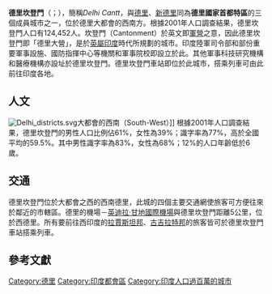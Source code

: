{{Infobox Indian Jurisdiction
|native_name        = 德里坎登門
|type               = 城市
|latd= |longd=
|state_name         = 德里
|district           = 西南
|leader_title       =
|leader_name        =
|altitude           =
|population_as_of   = 2001
|population_total   = 124,452
|population_density =
|area_magnitude     =
|area_total         =
|area_telephone     =011
|postal_code        =
|vehicle_code_range =
|sex_ratio          =
|unlocode           =
|website            =
|footnotes          =
}}
'''德里坎登門'''（{{lang-hi|'''दिल्ली कैण्ट'''}}；{{lang-en|'''Delhi Cantonment'''}}），簡稱''Delhi Cantt''，與[[德里|德里]]、[[新德里|新德里]]同為'''德里國家首都特區'''的三個成員城市之一，位於德里大都會的西南方。根據2001年人口調查結果，德里坎登門人口有124,452人。坎登門（Cantonment）於英文即[[軍營|軍營]]之意，因此德里坎登門即「德里大營」，是於[[英屬印度|英屬印度]]時代所規劃的城市。印度陸軍司令部和部份重要軍事設施、國防指揮中心等機關和軍事院校即設立於此。其他軍事科技研究機構和醫療機構亦設址於德里坎登門。德里坎登門車站即位於此城市，搭乘列車可由此前往印度各地。

==人文==
[[Image:Delhi_districts.svg|thumb]]大都會的西南（South-West）]]
根據2001年人口調查結果，德里坎登門的男性人口比例佔61%，女性為39%；識字率為77%，高於全國平均的59.5%。其中男性識字率為83%，女性為68%；12%的人口年齡低於6歲。

==交通==
德里坎登門位於大都會之西的西南德里，此城的四個主要交通網使旅客可方便往來於鄰近的市轄區。德里的機場－[[英迪拉·甘地國際機場|英迪拉·甘地國際機場]]與德里坎登門距離5公里，位於西德里。所有要前往西印度的[[拉賈斯坦邦|拉賈斯坦邦]]、[[古吉拉特邦|古吉拉特邦]]的旅客皆可於德里坎登門車站搭乘列車。 

==參考文獻==
{{Reflist}}

{{Coord|28|36|N|77|08|E|display=title|region:IN_type:city_source:GNS-enwiki}}

[[Category:德里|Category:德里]]
[[Category:印度都會區|Category:印度都會區]]
[[Category:印度人口過百萬的城市|Category:印度人口過百萬的城市]]